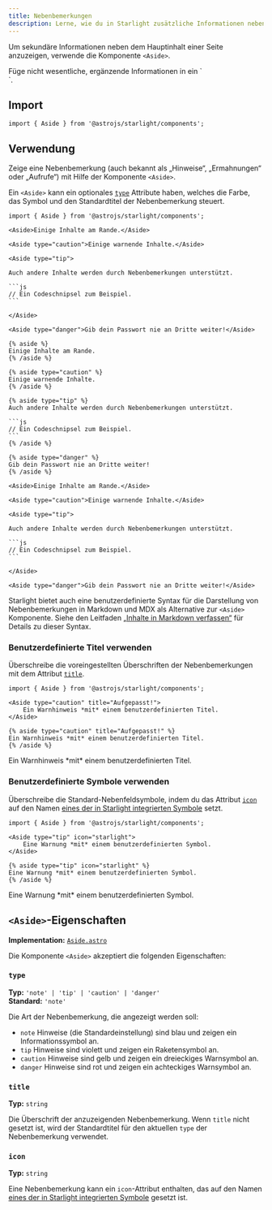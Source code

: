 ```yaml
---
title: Nebenbemerkungen
description: Lerne, wie du in Starlight zusätzliche Informationen neben dem Hauptinhalt einer Seite anzeigen kannst.
---
```



Um sekundäre Informationen neben dem Hauptinhalt einer Seite anzuzeigen, verwende die Komponente `<Aside>`.


<Preview>

<Aside slot="preview">
    Füge nicht wesentliche, ergänzende Informationen in ein `<Aside>`.
</Aside>

</Preview>

## Import

```tsx
import { Aside } from '@astrojs/starlight/components';
```

## Verwendung

Zeige eine Nebenbemerkung (auch bekannt als „Hinweise“, „Ermahnungen“ oder „Aufrufe“) mit Hilfe der Komponente `<Aside>`.

Ein `<Aside>` kann ein optionales [`type`](#type) Attribute haben, welches die Farbe, das Symbol und den Standardtitel der Nebenbemerkung steuert.

<Preview>

````mdx
import { Aside } from '@astrojs/starlight/components';

<Aside>Einige Inhalte am Rande.</Aside>

<Aside type="caution">Einige warnende Inhalte.</Aside>

<Aside type="tip">

Auch andere Inhalte werden durch Nebenbemerkungen unterstützt.

```js
// Ein Codeschnipsel zum Beispiel.
```

</Aside>

<Aside type="danger">Gib dein Passwort nie an Dritte weiter!</Aside>
````

<Fragment slot="markdoc">

````markdoc
{% aside %}
Einige Inhalte am Rande.
{% /aside %}

{% aside type="caution" %}
Einige warnende Inhalte.
{% /aside %}

{% aside type="tip" %}
Auch andere Inhalte werden durch Nebenbemerkungen unterstützt.

```js
// Ein Codeschnipsel zum Beispiel.
```
{% /aside %}

{% aside type="danger" %}
Gib dein Passwort nie an Dritte weiter!
{% /aside %}
````

</Fragment>

<Fragment slot="preview">

    <Aside>Einige Inhalte am Rande.</Aside>

    <Aside type="caution">Einige warnende Inhalte.</Aside>

    <Aside type="tip">

    Auch andere Inhalte werden durch Nebenbemerkungen unterstützt.

    ```js
    // Ein Codeschnipsel zum Beispiel.
    ```

    </Aside>

    <Aside type="danger">Gib dein Passwort nie an Dritte weiter!</Aside>

</Fragment>

</Preview>

Starlight bietet auch eine benutzerdefinierte Syntax für die Darstellung von Nebenbemerkungen in Markdown und MDX als Alternative zur `<Aside>` Komponente.
Siehe den Leitfaden [„Inhalte in Markdown verfassen“](/de/guides/authoring-content/#nebenbemerkungen) für Details zu dieser Syntax.

### Benutzerdefinierte Titel verwenden

Überschreibe die voreingestellten Überschriften der Nebenbemerkungen mit dem Attribut [`title`](#title).

<Preview>

```mdx 'title="Aufgepasst!"'
import { Aside } from '@astrojs/starlight/components';

<Aside type="caution" title="Aufgepasst!">
	Ein Warnhinweis *mit* einem benutzerdefinierten Titel.
</Aside>
```

<Fragment slot="markdoc">

```markdoc 'title="Aufgepasst!"'
{% aside type="caution" title="Aufgepasst!" %}
Ein Warnhinweis *mit* einem benutzerdefinierten Titel.
{% /aside %}
```

</Fragment>

<Aside slot="preview" type="caution" title="Aufgepasst!">
	Ein Warnhinweis *mit* einem benutzerdefinierten Titel.
</Aside>

</Preview>

### Benutzerdefinierte Symbole verwenden

Überschreibe die Standard-Nebenfeldsymbole, indem du das Attribut [`icon`](#icon) auf den Namen [eines der in Starlight integrierten Symbole](/de/reference/icons/#alle-symbole) setzt.

<Preview>

```mdx 'icon="starlight"'
import { Aside } from '@astrojs/starlight/components';

<Aside type="tip" icon="starlight">
	Eine Warnung *mit* einem benutzerdefinierten Symbol.
</Aside>
```

<Fragment slot="markdoc">

```markdoc 'icon="starlight"'
{% aside type="tip" icon="starlight" %}
Eine Warnung *mit* einem benutzerdefinierten Symbol.
{% /aside %}
```

</Fragment>

<Aside slot="preview" type="tip" icon="starlight">
	Eine Warnung *mit* einem benutzerdefinierten Symbol.
</Aside>

</Preview>

## `<Aside>`-Eigenschaften

**Implementation:** [`Aside.astro`](https://github.com/withastro/starlight/blob/main/packages/starlight/user-components/Aside.astro)

Die Komponente `<Aside>` akzeptiert die folgenden Eigenschaften:

### `type`

**Typ:** `'note' | 'tip' | 'caution' | 'danger'`  
**Standard:** `'note'`

Die Art der Nebenbemerkung, die angezeigt werden soll:

- `note` Hinweise (die Standardeinstellung) sind blau und zeigen ein Informationssymbol an.
- `tip` Hinweise sind violett und zeigen ein Raketensymbol an.
- `caution` Hinweise sind gelb und zeigen ein dreieckiges Warnsymbol an.
- `danger` Hinweise sind rot und zeigen ein achteckiges Warnsymbol an.

### `title`

**Typ:** `string`

Die Überschrift der anzuzeigenden Nebenbemerkung.
Wenn `title` nicht gesetzt ist, wird der Standardtitel für den aktuellen `type` der Nebenbemerkung verwendet.

### `icon`

**Typ:** `string`

Eine Nebenbemerkung kann ein `icon`-Attribut enthalten, das auf den Namen [eines der in Starlight integrierten Symbole](/de/reference/icons/#alle-symbole) gesetzt ist.

